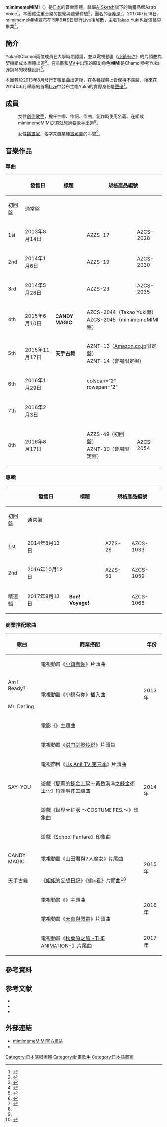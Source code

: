 {{noteTA
|1 = zh-tw:數位下載; zh-hk:數碼下載; zh-cn:数字下载;
|2 = zh-hant:小鎮有你; zh-hans:有你的小镇;
|3 = zh-hans:洪门剑灵传说; zh-hant:Blade & Soul;
}}
{{Lowercase}}
{{Infobox musical artist
| name            = mimimemeMIMI
| image           =
| image_size      =
| landscape       =
| alt             =
| caption         =
| background      = 組合
| alias           =
| nationality     = {{JPN}}
| origin          =
| genre           = [[日本流行音樂|J-POP]]、[[動畫歌曲|動畫歌曲]]
| years_active    = 2013年－2017年
| label           = [[A-Sketch|Astro Voice]]
| associated_acts =
| website         = {{URL|http://www.mimimememimi.com/}}
| current_members = {{nihongo|[[高尾雪|Takao Yuki]]|タカオユキ}}（主唱、詞曲創作）<br />Chamoi（插畫家）
| past_members    =
}}
'''mimimemeMIMI'''（{{lang-ja|みみめめMIMI}}）是[[日本|日本]]的音樂團體，隸屬[[A-Sketch|A-Sketch]]旗下的動畫品牌Astro Voice<ref>{{Cite web|url=http://style.nikkei.com/article-image?ad=DSXZZO6091128010102013000000&ng=DGXNASFK10028_Q3A011C1000000|script-title=ja:アニメソングが席巻、音楽チャート 変わる業界地図|date=2013-10-28|publisher=[[日本經濟新聞|日本經濟新聞]]|accessdate=2016-12-31|language=ja|archive-date=2017-08-16|archive-url=https://web.archive.org/web/20170816192358/https://style.nikkei.com/article-image?ad=DSXZZO6091128010102013000000&ng=DGXNASFK10028_Q3A011C1000000|dead-url=no}}</ref>。本團體注重音樂的視覺與聽覺體驗<ref name="cinra">{{Cite web|url=http://www.cinra.net/interview/2013/08/15/000000.php?page=2|script-title=ja:視聴覚ユニットの誕生 みみめめMIMIインタビュー Page 2|date=2013-08-15|publisher=CINRA.NET|accessdate=2016-12-31|language=ja|archive-date=2017-08-16|archive-url=https://web.archive.org/web/20170816232521/https://www.cinra.net/interview/2013/08/15/000000.php?page=2|dead-url=no}}</ref>，團名的涵義是{{nihongo|「耳·目·目·耳」|みみ・め・め・みみ}}<ref>{{Cite web|url=http://www.cinra.net/interview/2013/08/15/000000.php?page=3|script-title=ja:視聴覚ユニットの誕生 みみめめMIMIインタビュー Page 3|date=2013-08-15|publisher=CINRA.NET|accessdate=2016-12-31|language=ja|archive-date=2018-08-18|archive-url=https://web.archive.org/web/20180818062344/https://www.cinra.net/interview/2013/08/15/000000.php?page=3|dead-url=no}}</ref>。2017年7月18日，mimimemeMIMI宣布在同年9月9日舉行Live後解散，主唱Takao Yuki也從演藝界畢業<ref>{{Cite web|url=http://natalie.mu/music/news/241229|script-title=ja:みみめめMIMIが9月に解散、タカオユキは芸能界卒業|date=2017-07-18|website=[[Natalie_(網站)|音樂Natalie]]|accessdate=2017-08-16|language=ja|archive-date=2019-05-10|archive-url=https://web.archive.org/web/20190510184451/https://natalie.mu/music/news/241229|dead-url=no}}</ref>。

== 簡介 ==
Yuka和Chamoi兩位成員在大學時期認識，並以電視動畫《[[小鎮有你|小鎮有你]]》的片頭曲為契機組成本團體出道<ref name="natalie">{{Cite web|url=http://natalie.mu/music/pp/mimimememimi|script-title=ja:みみめめMIMI「瞬間リアリティ」インタビュー (1/3)|date=2014-01-07|publisher=音樂Natalie|accessdate=2016-12-31|language=ja|archive-date=2017-08-16|archive-url=https://web.archive.org/web/20170816153006/http://natalie.mu/music/pp/mimimememimi|dead-url=no}}</ref>。在插畫和[[音樂錄影帶|MV]]中出現的原創角色'''MIMI'''是Chamoi參考Yuka彈鋼琴的模樣設計<ref>{{Cite book|title=[[Lis_Ani!|Lis Ani!]] Vol.14|pages=第4－5頁|date=2013年7月25日|publisher={{tsl|ja|エムオン・エンタテインメント|M-ON! Entertainment}}|isbn=978-4-78-977195-5|language=ja}}</ref>。

本團體於2013年8月發行首張單曲出道後，在各種媒體上皆保持不露臉，後來在2014年6月舉辦的首場[[音樂會|Live]]中公布主唱Yuka的實際身份是[[聲優|聲優]]{{nihongo|[[高尾雪|Takao Yuki]]|タカオユキ}}<ref>{{Cite web|url=http://www.nikkansports.com/entertainment/news/f-et-tp0-20140622-1322289.html|script-title=ja:みみめめMIMIのボーカルが正体明かす|date=2014-06-22|publisher=[[日刊體育|日刊體育]]|accessdate=2016-12-31|language=ja|archive-date=2018-07-29|archive-url=https://web.archive.org/web/20180729230455/https://www.nikkansports.com/entertainment/news/f-et-tp0-20140622-1322289.html|dead-url=no}}</ref>。

== 成員 ==
; {{nihongo|[[高尾雪|Takao Yuki]]|タカオユキ}}
: 女性[[創作歌手|創作歌手]]，擔任主唱、作詞、作曲，創作時使用{{nihongo|Yuka|ユカ}}名義。在組成mimimemeMIMI之前就想過要歌手出道<ref name="natalie" />。

; {{nihongo|Chamoi|ちゃもーい}}
: 女性[[插畫家|插畫家]]，名字來自某種[[精灵宝可梦系列|寶可夢]]的叫聲<ref name="cinra" />。

== 音樂作品 ==
=== 單曲 ===
{| class="wikitable" style="font-size:small"
! rowspan="2"| !! rowspan="2"|發售日 !! rowspan="2"|標題 !! colspan="2"|規格產品編號 !! rowspan="2"|[[Oricon公信榜|Oricon]]<br />最高排名<ref>{{Cite web|url=http://www.oricon.co.jp/prof/595608/rank/single/|script-title=ja:みみめめMIMIのシングル売上ランキング|publisher=[[Oricon|ORICON STYLE]]|accessdate=2016-12-31|language=ja|archive-date=2016-12-31|archive-url=https://web.archive.org/web/20161231170433/http://www.oricon.co.jp/prof/595608/rank/single/|dead-url=no}}</ref>
|-
! 初回盤 !! 通常盤
|-
! 1st
| 2013年8月14日 || '''{{lang|ja|センチメンタルラブ}}''' || AZZS-17 || AZCS-2028 || 39名
|-
! 2nd
| 2014年1月6日 || '''{{lang|ja|瞬間リアリティ}}''' || AZZS-19 || AZCS-2030 || 54名
|-
! 3rd
| 2014年5月28日 || '''{{lang|ja|サヨナラ嘘ツキ}}''' || AZZS-23 || AZCS-2035 || 46名
|-
! 4th
| 2015年6月10日 || '''CANDY MAGIC''' || colspan="2"|AZCS-2044（Takao Yuki盤）<br />AZCS-2045（mimimemeMIMI盤） || 28名
|-
! 5th
| 2015年11月17日 || '''天手古舞''' || colspan="2"|AZNT-13（[[亚马逊日本|Amazon.co.jp]]限定盤）<br />AZNT-14（會場限定盤） || rowspan="3" {{n/a}}
|-
! 6th
| 2016年1月29日 || '''{{lang|ja|チャチャチャ}}''' || colspan="2" rowspan="2" {{n/a|數位下載}}
|-
! 7th
| 2016年2月3日 || '''{{lang|ja|チョコレート革命}}'''
|-
! 8th
| 2016年8月17日 || '''{{lang|ja|晴レ晴レファンファーレ}}''' || AZZS-49（初回盤）<br />AZNT-30（會場限定盤） || AZCS-2054 || 37名
|}

=== 專輯 ===
{| class="wikitable" style="font-size:small"
! rowspan="2"| !! rowspan="2"|發售日 !! rowspan="2"|標題 !! colspan="2"|規格產品編號 !! rowspan="2"|Oricon<br />最高排名<ref>{{Cite web|url=http://www.oricon.co.jp/prof/595608/rank/album/|script-title=ja:みみめめMIMIのアルバム売上ランキング|publisher=ORICON STYLE|accessdate=2016-12-31|language=ja|archive-date=2016-12-31|archive-url=https://web.archive.org/web/20161231170429/http://www.oricon.co.jp/prof/595608/rank/album/|dead-url=no}}</ref>
|-
! 初回盤 !! 通常盤
|-
! 1st
| 2014年8月13日 || '''{{lang|ja|迷宮センチメンタル}}''' || AZZS-26 || AZCS-1033 || 37名
|-
! 2nd
| 2016年10月12日 || '''{{lang|ja|きみのヒロインになりたくて}}''' || AZZS-51 || AZCS-1059 || 27名
|-
! 精選輯
| 2017年9月13日 || '''Bon! Voyage!''' || || AZCS-1068 || 43名
|}

=== 商業搭配歌曲 ===
{| class="wikitable" style="font-size:small;" 
! 歌曲 !! 商業搭配 !! 年份
|-
| {{lang|ja|センチメンタルラブ}} || 電視動畫《[[小鎮有你|小鎮有你]]》片頭曲 || rowspan="4"|2013年
|-
| Am I Ready? || rowspan="2"|電視動畫《小鎮有你》插入曲
|-
| Mr. Darling
|-
| {{lang|ja|瞬間リアリティ}} || 電影《{{tsl|ja|白魔女学園|白魔女學園}}》主題曲
|-
| {{lang|ja|サヨナラ嘘ツキ}} || 電視動畫《[[洪门剑灵传说|洪门剑灵传说]]》片頭曲 || rowspan="5"|2014年
|-
| {{lang|ja|ミッディ}} || 電視節目《[[Lis_Ani!|Lis Ani! TV 第三季]]》片頭曲
|-
| SAY-YOU || 遊戲《[[夏莉的鍊金工房～黃昏海洋之鍊金術士～|夏莉的鍊金工房～黃昏海洋之鍊金術士～]]》特殊事件主題曲
|-
| {{lang|ja|兎ナミダ}} || 遊戲《世界☆征服 ～COSTUME FES.～》印象曲
|-
| {{lang|ja|お絵描き}} || 遊戲《School Fanfare》印象曲
|-
| CANDY MAGIC || 電視動畫《[[山田君與7人魔女|山田君與7人魔女]]》片尾曲 || rowspan="2"|2015年
|-
| 天手古舞 || {{tsl|ja|アニサン劇場|AniSun劇場}}《[[姐姐的妄想日記|姐姐的妄想日記]]》《[[偷×看|偷×看]]》片頭曲<ref>{{Cite web|url=http://natalie.mu/music/news/160188|script-title=ja:みみめめMIMI、新曲で「サンデー」原作アニメOPを彩る|date=2015-09-16|publisher=音樂Natalie|accessdate=2016-12-31|language=ja|archive-date=2020-04-14|archive-url=https://web.archive.org/web/20200414011046/https://natalie.mu/music/news/160188|dead-url=no}}</ref>
|-
| {{lang|ja|チャチャチャ}} || 電視動畫《{{tsl|ja|きょーふ!ゾンビ猫|恐怖！殭屍貓}}》主題曲 || rowspan="2"|2016年
|-
| {{lang|ja|晴レ晴レファンファーレ}} || 電視動畫《[[天真與閃電|天真與閃電]]》片頭曲
|-
| {{lang|ja|リライミライ}} || 電視動畫《[[秋葉原之旅|秋葉原之旅 -THE ANIMATION-]]》片尾曲 || 2017年
|}

== 參考資料 ==
{{Reflist}}

== 参考文献 ==
* {{Cite journal|和書|title=みみめめMIMI 8.14 Debut|journal=[[リスアニ!|リスアニ!]]|volume=Vol.14|issue=|pages=|author=|date=2013-07-25|publisher=[[エムオン・エンタテインメント|エムオン・エンタテインメント]]|id=ISBN 978-4-78-977195-5|ref={{SfnRef|リスアニ!|Vol.14}}}}
* {{Cite journal|和書|title=心を剥き出しにして歌った自信作です|journal=[[声優アニメディア|声優アニメディア]]|volume=|issue=2014年6月号|pages=|author=|date=2014-05-10|publisher=[[学研パブリッシング|学研パブリッシング]]|id=|ref={{SfnRef|リスアニ!|Vol.14}}}}
* {{Cite journal|和書|title=PICK UP ARTIST 03 みみめめMIMI|journal=[[リスアニ!|リスアニ!]]|volume=Vol.17|issue=|pages=|author=|date=2014-05-10|publisher=[[エムオン・エンタテインメント|エムオン・エンタテインメント]]|id=ISBN 978-4-78-977210-5|ref={{SfnRef|リスアニ!|Vol.17}}}}

== 外部連結 ==
* [http://www.mimimememimi.com/ mimimemeMIMI官方網站] {{Wayback|url=http://www.mimimememimi.com/ |date=20210122020505 }}{{ja}}
* {{Twitter|mimimeme_MIMI|mimimemeMIMI官方}}{{ja}}

{{DEFAULTSORT:mimimemeMIMI}}
[[Category:日本演唱團體|Category:日本演唱團體]]
[[Category:動畫歌手|Category:動畫歌手]]
[[Category:日本插畫家|Category:日本插畫家]]